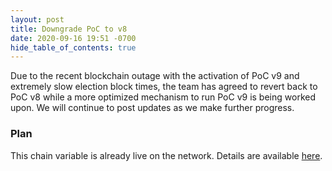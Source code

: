 ```yaml
---
layout: post
title: Downgrade PoC to v8
date: 2020-09-16 19:51 -0700
hide_table_of_contents: true
---
```


Due to the recent blockchain outage with the activation of PoC v9 and extremely slow election block
times, the team has agreed to revert back to PoC v8 while a more optimized mechanism to run PoC v9
is being worked upon. We will continue to post updates as we make further progress.

<!--truncate-->

### Plan

This chain variable is already live on the network. Details are available
[here](https://github.com/helium/miner/blob/master/audit/var-44.md).
